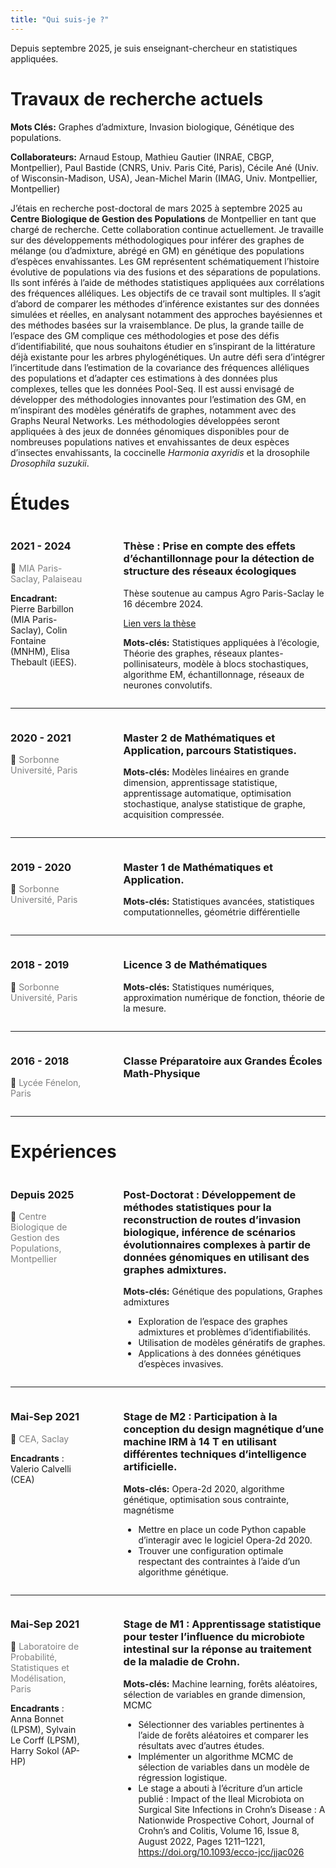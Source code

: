---
title: "Qui suis-je ?"
---

Depuis septembre 2025, je suis enseignant-chercheur en statistiques appliquées.

# Travaux de recherche actuels

**Mots Clés:** Graphes d'admixture, Invasion biologique, Génétique des populations.  

**Collaborateurs:** Arnaud Estoup, Mathieu Gautier (INRAE, CBGP, Montpellier), Paul Bastide (CNRS, Univ. Paris Cité, Paris),
Cécile Ané (Univ. of Wisconsin-Madison, USA), Jean-Michel Marin (IMAG, Univ. Montpellier, Montpellier)

J'étais en recherche post-doctoral de mars 2025 à septembre 2025 au **Centre Biologique de Gestion des Populations** de Montpellier en tant que chargé de recherche. Cette collaboration continue actuellement. Je travaille sur des développements méthodologiques pour inférer des graphes de mélange (ou d'admixture, abrégé en GM) en génétique des populations d’espèces envahissantes. Les GM représentent schématiquement l’histoire évolutive de populations via des fusions et des séparations de populations. Ils sont inférés à l’aide de méthodes statistiques appliquées aux corrélations des fréquences alléliques. Les objectifs de ce travail sont multiples. Il s'agit d'abord de comparer les méthodes d’inférence existantes sur des données simulées et réelles, en analysant notamment des approches bayésiennes et des méthodes basées sur la vraisemblance. De plus, la grande taille de l'espace des GM complique ces méthodologies et pose des défis d'identifiabilité, que nous souhaitons étudier en s'inspirant de la littérature déjà existante pour les arbres phylogénétiques. Un autre défi sera d’intégrer l’incertitude dans l’estimation de la covariance des fréquences alléliques des populations et d’adapter ces estimations à des données plus complexes, telles que les données Pool-Seq. Il est aussi envisagé de développer des méthodologies innovantes pour l'estimation des GM, en m'inspirant des modèles génératifs de graphes, notamment avec des Graphs Neural Networks. Les méthodologies développées seront appliquées à des jeux de données génomiques disponibles pour de nombreuses populations natives et envahissantes de deux espèces d’insectes envahissants, la coccinelle *Harmonia axyridis* et la drosophile *Drosophila suzukii*.



# Études

:::: {.columns}

::: {.column width="25%"}
### 2021 - 2024

🏢 [ MIA Paris-Saclay, Palaiseau ]{style="color:gray;"}

**Encadrant:** Pierre Barbillon (MIA Paris-Saclay), Colin Fontaine (MNHM), Elisa Thebault (iEES).
:::

::: {.column width="5%"}

:::


::: {.column width="70%"}
### Thèse : Prise en compte des effets d'échantillonnage pour la détection de structure des réseaux écologiques

Thèse soutenue au campus Agro Paris-Saclay le 16 décembre 2024.

[Lien vers la thèse](https://theses.hal.science/tel-04849734)

**Mots-clés:** Statistiques appliquées à l'écologie, Théorie des graphes, réseaux plantes-pollinisateurs, modèle à blocs stochastiques, algorithme EM, échantillonnage, réseaux de neurones convolutifs.
:::

:::: 

---


:::: {.columns}


::: {.column width="25%"}
### 2020 - 2021

🏢 [ Sorbonne Université, Paris ]{style="color:gray;"}
:::

::: {.column width="5%"}

:::

::: {.column width="70%"}
### Master 2 de Mathématiques et Application, parcours Statistiques.
**Mots-clés:** Modèles linéaires en grande dimension, apprentissage statistique, apprentissage automatique, optimisation stochastique, analyse statistique de graphe, acquisition compressée.
:::

:::: 

---


:::: {.columns}


::: {.column width="25%"}
### 2019 - 2020

🏢 [ Sorbonne Université, Paris ]{style="color:gray;"}
:::

::: {.column width="5%"}

:::

::: {.column width="70%"}
### Master 1 de Mathématiques et Application.
**Mots-clés:** Statistiques avancées, statistiques computationnelles, géométrie différentielle
:::

:::: 

---


:::: {.columns}


::: {.column width="25%"}
### 2018 - 2019

🏢 [ Sorbonne Université, Paris ]{style="color:gray;"}
:::

::: {.column width="5%"}

:::

::: {.column width="70%"}
### Licence 3 de Mathématiques
**Mots-clés:** Statistiques numériques, approximation numérique de fonction, théorie de la mesure.
:::

:::: 

---

:::: {.columns}


::: {.column width="25%"}
### 2016 - 2018

🏢 [ Lycée Fénelon, Paris ]{style="color:gray;"}
:::

::: {.column width="5%"}

:::

::: {.column width="70%"}
### Classe Préparatoire aux Grandes Écoles Math-Physique


:::

:::: 

---


# Expériences


:::: {.columns}


::: {.column width="25%"}
### Depuis 2025

🏢 [ Centre Biologique de Gestion des Populations, Montpellier ]{style="color:gray;"}
:::

::: {.column width="5%"}

:::

::: {.column width="70%"}
### Post-Doctorat : Développement de méthodes statistiques pour la reconstruction de routes d'invasion biologique, inférence de scénarios évolutionnaires complexes à partir de données génomiques en utilisant des graphes admixtures.
**Mots-clés:** Génétique des populations, Graphes admixtures

-   Exploration de l'espace des graphes admixtures et problèmes d'identifiabilités.
-   Utilisation de modèles génératifs de graphes.
-   Applications à des données génétiques d'espèces invasives.
:::

:::: 

---


:::: {.columns}


::: {.column width="25%"}
### Mai-Sep 2021 

🏢 [ CEA, Saclay ]{style="color:gray;"}

**Encadrants** : Valerio Calvelli (CEA)

:::

::: {.column width="5%"}

:::

::: {.column width="70%"}
### Stage de M2 : Participation à la conception du design magnétique d'une machine IRM à 14 T en utilisant différentes techniques d'intelligence artificielle.
**Mots-clés:** Opera-2d 2020, algorithme génétique, optimisation sous contrainte, magnétisme

-   Mettre en place un code Python capable d'interagir avec le logiciel Opera-2d 2020.
-   Trouver une configuration optimale respectant des contraintes à l'aide d'un algorithme génétique.
:::

:::: 

---


:::: {.columns}


::: {.column width="25%"}
### Mai-Sep 2021 
🏢 [ Laboratoire de Probabilité, Statistiques et Modélisation, Paris ]{style="color:gray;"}

**Encadrants** : Anna Bonnet (LPSM), Sylvain Le Corff (LPSM), Harry Sokol (AP-HP)
:::

::: {.column width="5%"}

:::

::: {.column width="70%"}
### Stage de M1 : Apprentissage statistique pour tester l'influence du microbiote intestinal sur la réponse au traitement de la maladie de Crohn.
**Mots-clés:** Machine learning, forêts aléatoires, sélection de variables en grande dimension, MCMC


-   Sélectionner des variables pertinentes à l'aide de forêts aléatoires et comparer les résultats avec d'autres études.
-   Implémenter un algorithme MCMC de sélection de variables dans un modèle de régression logistique.
-   Le stage a abouti à l'écriture d'un article publié : Impact of the Ileal Microbiota on Surgical Site Infections in Crohn's Disease : A Nationwide Prospective Cohort, Journal of Crohn's and Colitis, Volume 16, Issue 8, August 2022, Pages 1211--1221, <https://doi.org/10.1093/ecco-jcc/jjac026>
:::

:::: 



